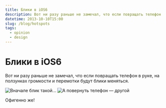 ```yaml
---
title: Блики в iOS6
description: Вот ни разу раньше не замечал, что если повращать телефон в руке, на ползунках громкости и перемотки будут блики меняться.
datetime: 2013-10-10T15:00
slug: /blog/hotspots
tags:
  - opinion
  - design
---
```


# Блики в iOS6

Вот ни разу раньше не замечал, что если повращать телефон в руке, на ползунках громкости и перемотки будут блики меняться.

![Вначале блик такой...](/img/blog/blick1.jpg)
![А повернуть телефон — другой](/img/blog/blick2.jpg)

Офигенно же!
